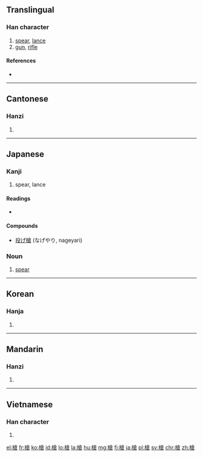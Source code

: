 {{also|枪}}
==Translingual==

===Han character===
{{Han char|rn=75|rad=木|as=10|sn=14|four=48967|canj=DOIR}}

# [[spear]], [[lance]]
# [[gun]], [[rifle]]

====References====
* {{Han ref|kx=0546.090|dkj=15319|dj=0934.010|hdz=21266.050|uh=69CD|ud=27085|bh=BA6A|bd=47722}}

----

==Cantonese==

===Hanzi===
{{yue-hanzi|jyut=coeng1|y=cheung1|sim=枪}}

# {{defn|lang=yue|sort=木10}}

----

==Japanese==

===Kanji===
{{ja-kanji|grade=|rs=木10}}

# spear, lance 

====Readings====
* {{ja-readings|goon=[[そう]] (sō)|kanon=[[しょう]] (shō)|kun=[[やり]] (yari)}}

====Compounds====
* [[投げ槍]] (なげやり, nageyari)

===Noun===
{{ja-noun|やり}}

# {{context|weaponry|lang=ja|sort=やり}} [[spear]]

----

==Korean==

===Hanja===
{{ko-hanja|hangeul=[[창]], [[쟁]]|eumhun=|rv=chang, jaeng|mr=ch'ang, chaeng|y=chang, cayng}}

# {{defn|lang=ko|sort=木10}}

----

==Mandarin==

===Hanzi===
{{cmn-hanzi|sim=枪|pin=[[chēng]] ([[cheng1]]), [[qiāng]] ([[qiang1]])|wg=ch'eng<sup>1</sup>, ch'iang<sup>1</sup>}}

# {{defn|lang=cmn|sort=木10}}

----

==Vietnamese==

===Han character===
{{vi-hantu|[[thương]], [[sang]]|rs=木10}}

# {{defn|lang=vi|sort=木10}}

[[el:槍]]
[[fr:槍]]
[[ko:槍]]
[[id:槍]]
[[lo:槍]]
[[la:槍]]
[[hu:槍]]
[[mg:槍]]
[[fj:槍]]
[[ja:槍]]
[[pl:槍]]
[[sv:槍]]
[[chr:槍]]
[[zh:槍]]